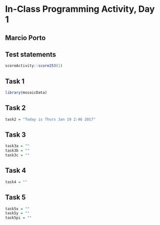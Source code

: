 # In-Class Programming Activity, Day 1

## Marcio Porto



## Test statements

```r
scoreActivity::score253(1)
```

## Task 1

```r
library(mosaicData)
```

## Task 2

```r
task2 = "Today is Thurs Jan 19 2:46 2017"
```

## Task 3

```r
task3a = ""
task3b = ""
task3c = ""
```

## Task 4

```r
task4 = ""
```

## Task 5

```r
task5x = ""
task5y = ""
task5pi = ""
```


